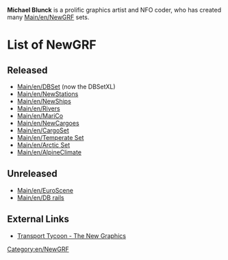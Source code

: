 '''Michael Blunck''' is a prolific graphics artist and NFO coder, who has created many [[Main/en/NewGRF]] sets.

=List of NewGRF=
==Released==
*[[Main/en/DBSet]] (now the DBSetXL)
*[[Main/en/NewStations]]
*[[Main/en/NewShips]]
*[[Main/en/Rivers]]
*[[Main/en/MariCo]]
*[[Main/en/NewCargoes]]
*[[Main/en/CargoSet]]
*[[Main/en/Temperate Set]]
*[[Main/en/Arctic Set]]
*[[Main/en/AlpineClimate]]

==Unreleased==
*[[Main/en/EuroScene]]
*[[Main/en/DB rails]]

==External Links==
*[http://ttdpatch.de/download.html Transport Tycoon - The New Graphics]

[[Category:en/NewGRF]]